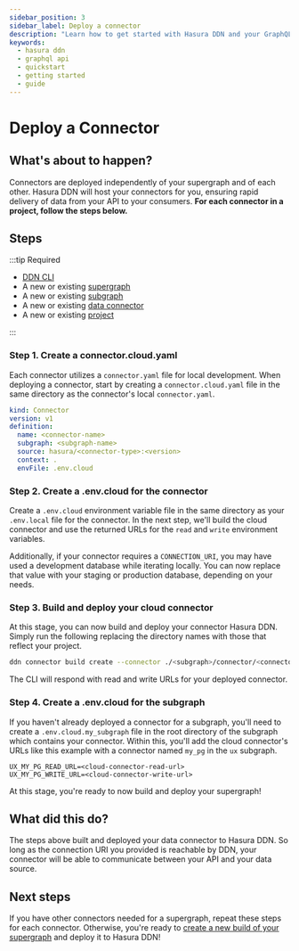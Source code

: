 ```yaml
---
sidebar_position: 3
sidebar_label: Deploy a connector
description: "Learn how to get started with Hasura DDN and your GraphQL API."
keywords:
  - hasura ddn
  - graphql api
  - quickstart
  - getting started
  - guide
---
```


# Deploy a Connector

## What's about to happen?

Connectors are deployed independently of your supergraph and of each other. Hasura DDN will host your connectors for
you, ensuring rapid delivery of data from your API to your consumers. **For each connector in a project, follow the
steps below.**

## Steps

:::tip Required

- [DDN CLI](/getting-started/00-prerequisites.mdx)
- A new or existing [supergraph](/getting-started/01-init-supergraph.mdx)
- A new or existing [subgraph](/getting-started/02-init-subgraph.mdx)
- A new or existing [data connector](/getting-started/connect-to-data/01-connect-a-source.mdx)
- A new or existing [project](/getting-started/deployment/01-create-a-project.mdx)

:::

### Step 1. Create a connector.cloud.yaml

Each connector utilizes a `connector.yaml` file for local development. When deploying a connector, start by creating a
`connector.cloud.yaml` file in the same directory as the connector's local `connector.yaml`.

```yaml title="For example, my_subgraph/connector/my_connector/connector.cloud.yaml"
kind: Connector
version: v1
definition:
  name: <connector-name>
  subgraph: <subgraph-name>
  source: hasura/<connector-type>:<version>
  context: .
  envFile: .env.cloud
```

### Step 2. Create a .env.cloud for the connector

Create a `.env.cloud` environment variable file in the same directory as your `.env.local` file for the connector. In
the next step, we'll build the cloud connector and use the returned URLs for the `read` and `write` environment
variables.

Additionally, if your connector requires a `CONNECTION_URI`, you may have used a development database while iterating
locally. You can now replace that value with your staging or production database, depending on your needs.

### Step 3. Build and deploy your cloud connector

At this stage, you can now build and deploy your connector Hasura DDN. Simply run the following replacing the directory
names with those that reflect your project.

```bash title="From the root of your project, run:"
ddn connector build create --connector ./<subgraph>/connector/<connector-name>/connector.cloud.yaml
```

The CLI will respond with read and write URLs for your deployed connector.

### Step 4. Create a .env.cloud for the subgraph

If you haven't already deployed a connector for a subgraph, you'll need to create a `.env.cloud.my_subgraph` file in the
root directory of the subgraph which contains your connector. Within this, you'll add the cloud connector's URLs like
this example with a connector named `my_pg` in the `ux` subgraph.

```env title="For example, my_subgraph/.env.cloud.my_subgraph:"
UX_MY_PG_READ_URL=<cloud-connector-read-url>
UX_MY_PG_WRITE_URL=<cloud-connector-write-url>
```

At this stage, you're ready to now build and deploy your supergraph!

## What did this do?

The steps above built and deployed your data connector to Hasura DDN. So long as the connection URI you provided is
reachable by DDN, your connector will be able to communicate between your API and your data source.

## Next steps

If you have other connectors needed for a supergraph, repeat these steps for each connector. Otherwise, you're ready to
[create a new build of your supergraph](/getting-started/deployment/04-deploy-your-supergraph.mdx) and deploy it to
Hasura DDN!
